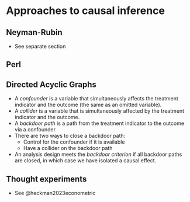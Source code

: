 # Approaches to causal inference

## Neyman-Rubin

- See separate section

## Perl

## Directed Acyclic Graphs

- A *confounder* is a variable that simultaneously affects the treatment indicator and the outcome (the same as an omitted variable).
- A *collider* is a variable that is simultaneously affected by the treatment indicator and the outcome.
- A *backdoor path* is a path from the treatment indicator to the outcome via a confounder.
- There are two ways to close a backdoor path:
  - Control for the confounder if it is available
  - Have a collider on the backdoor path
- An analysis design meets the *backdoor criterion* if all backdoor paths are closed, in which case we have isolated a causal effect.


## Thought experiments

- See @heckman2023econometric